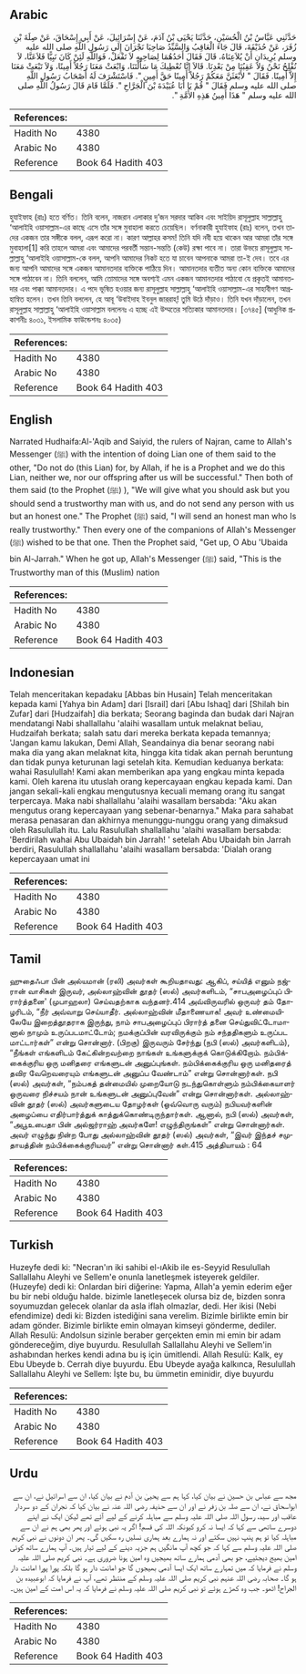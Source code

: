 ## Arabic


<div dir="rtl" lang="ar" style={{fontSize:'larger',backgroundColor:'#f8f9fa',padding:20}}>
حَدَّثَنِي عَبَّاسُ بْنُ الْحُسَيْنِ، حَدَّثَنَا يَحْيَى بْنُ آدَمَ، عَنْ إِسْرَائِيلَ، عَنْ أَبِي إِسْحَاقَ، عَنْ صِلَةَ بْنِ زُفَرَ، عَنْ حُذَيْفَةَ، قَالَ جَاءَ الْعَاقِبُ وَالسَّيِّدُ صَاحِبَا نَجْرَانَ إِلَى رَسُولِ اللَّهِ صلى الله عليه وسلم يُرِيدَانِ أَنْ يُلاَعِنَاهُ، قَالَ فَقَالَ أَحَدُهُمَا لِصَاحِبِهِ لاَ تَفْعَلْ، فَوَاللَّهِ لَئِنْ كَانَ نَبِيًّا فَلاَعَنَّا، لاَ نُفْلِحُ نَحْنُ وَلاَ عَقِبُنَا مِنْ بَعْدِنَا‏.‏ قَالاَ إِنَّا نُعْطِيكَ مَا سَأَلْتَنَا، وَابْعَثْ مَعَنَا رَجُلاً أَمِينًا، وَلاَ تَبْعَثْ مَعَنَا إِلاَّ أَمِينًا‏.‏ فَقَالَ ‏"‏ لأَبْعَثَنَّ مَعَكُمْ رَجُلاً أَمِينًا حَقَّ أَمِينٍ ‏"‏‏.‏ فَاسْتَشْرَفَ لَهُ أَصْحَابُ رَسُولِ اللَّهِ صلى الله عليه وسلم فَقَالَ ‏"‏ قُمْ يَا أَبَا عُبَيْدَةَ بْنَ الْجَرَّاحِ ‏"‏‏.‏ فَلَمَّا قَامَ قَالَ رَسُولُ اللَّهِ صلى الله عليه وسلم ‏"‏ هَذَا أَمِينُ هَذِهِ الأُمَّةِ ‏"‏‏.‏
</div>
<div style={{backgroundColor:'#f8f9fa',padding:20, marginBottom: 10}}><table> <thead> <tr> <th>References:</th> <th></th> </tr> </thead> <tbody><tr><td>Hadith No</td><td>4380</td></tr><tr><td>Arabic No</td><td>4380</td></tr><tr><td>Reference</td><td>Book 64 Hadith 403</td></tr></tbody></table></div>

## Bengali


<div dir="ltr" lang="bn" style={{fontSize:'larger',backgroundColor:'#f8f9fa',padding:20}}>
হুযাইফাহ (রাঃ) হতে বর্ণিত। তিনি বলেন, নাজরান এলাকার দু’জন সরদার আকিব এবং সাইয়িদ রাসূলুল্লাহ সাল্লাল্লাহু ‘আলাইহি ওয়াসাল্লাম-এর কাছে এসে তাঁর সঙ্গে মুবাহালা করতে চেয়েছিল। বর্ণনাকারী হুযাইফাহ (রাঃ) বলেন, তখন তাদের একজন তার সঙ্গীকে বলল, এরূপ করো না। কারণ আল্লাহর কসম! তিনি যদি নবী হয়ে থাকেন আর আমরা তাঁর সঙ্গে মুবাহালা[1] করি তাহলে আমরা এবং আমাদের পরবর্তী সন্তান-সন্ততি (কেউ) রক্ষা পাবে না। তারা উভয়ে রাসূলুল্লাহ সাল্লাল্লাহু ‘আলাইহি ওয়াসাল্লাম-কে বলল, আপনি আমাদের নিকট হতে যা চাবেন আপনাকে আমরা তা-ই দেব। তবে এর জন্য আপনি আমাদের সঙ্গে একজন আমানতদার ব্যক্তিকে পাঠিয়ে দিন। আমানতদার ব্যতীত অন্য কোন ব্যক্তিকে আমাদের সঙ্গে পাঠাবেন না। তিনি বললেন, আমি তোমাদের সঙ্গে অবশ্যই এমন একজন আমানতদার পাঠাবো যে প্রকৃতই আমানতদার এবং পাক্কা আমানতদার। এ পদে ভূষিত হওয়ার জন্য রাসূলুল্লাহ সাল্লাল্লাহু ‘আলাইহি ওয়াসাল্লাম-এর সাহাবীগণ আগ্রহান্বিত হলেন। তখন তিনি বললেন, হে আবূ ‘উবাইদাহ ইবনুল জাররাহ্! তুমি উঠে দাঁড়াও। তিনি যখন দাঁড়ালেন, তখন রাসূলুল্লাহ সাল্লাল্লাহু ‘আলাইহি ওয়াসাল্লাম বললেনঃ এ হচ্ছে এই উম্মতের সত্যিকার আমানতদার। [৩৭৪৫] (আধুনিক প্রকাশনীঃ ৪০৩১, ইসলামিক ফাউন্ডেশনঃ ৪০৩৫)
</div>
<div style={{backgroundColor:'#f8f9fa',padding:20, marginBottom: 10}}><table> <thead> <tr> <th>References:</th> <th></th> </tr> </thead> <tbody><tr><td>Hadith No</td><td>4380</td></tr><tr><td>Arabic No</td><td>4380</td></tr><tr><td>Reference</td><td>Book 64 Hadith 403</td></tr></tbody></table></div>

## English


<div dir="ltr" lang="en" style={{fontSize:'larger',backgroundColor:'#f8f9fa',padding:20}}>
Narrated Hudhaifa:Al-'Aqib and Saiyid, the rulers of Najran, came to Allah's Messenger (ﷺ) with the intention of doing Lian one of them said to the other, "Do not do (this Lian) for, by Allah, if he is a Prophet and we do this Lian, neither we, nor our offspring after us will be successful." Then both of them said (to the Prophet (ﷺ) ), "We will give what you should ask but you should send a trustworthy man with us, and do not send any person with us but an honest one." The Prophet (ﷺ) said, "I will send an honest man who Is really trustworthy." Then every one of the companions of Allah's Messenger (ﷺ) wished to be that one. Then the Prophet said, "Get up, O Abu 'Ubaida bin Al-Jarrah." When he got up, Allah's Messenger (ﷺ) said, "This is the Trustworthy man of this (Muslim) nation
</div>
<div style={{backgroundColor:'#f8f9fa',padding:20, marginBottom: 10}}><table> <thead> <tr> <th>References:</th> <th></th> </tr> </thead> <tbody><tr><td>Hadith No</td><td>4380</td></tr><tr><td>Arabic No</td><td>4380</td></tr><tr><td>Reference</td><td>Book 64 Hadith 403</td></tr></tbody></table></div>

## Indonesian


<div dir="ltr" lang="id" style={{fontSize:'larger',backgroundColor:'#f8f9fa',padding:20}}>
Telah menceritakan kepadaku [Abbas bin Husain] Telah menceritakan kepada kami [Yahya bin Adam] dari [Israil] dari [Abu Ishaq] dari [Shilah bin Zufar] dari [Hudzaifah] dia berkata; Seorang baginda dan budak dari Najran mendatangi Nabi shallallahu 'alaihi wasallam untuk melaknat beliau, Hudzaifah berkata; salah satu dari mereka berkata kepada temannya; 'Jangan kamu lakukan, Demi Allah, Seandainya dia benar seorang nabi maka dia yang akan melaknat kita, hingga kita tidak akan pernah beruntung dan tidak punya keturunan lagi setelah kita. Kemudian keduanya berkata: wahai Rasulullah! Kami akan memberikan apa yang engkau minta kepada kami. Oleh karena itu utuslah orang kepercayaan engkau kepada kami. Dan jangan sekali-kali engkau mengutusnya kecuali memang orang itu sangat terpercaya. Maka nabi shallallahu 'alaihi wasallam bersabda: "Aku akan mengutus orang kepercayaan yang sebenar-benarnya." Maka para sahabat merasa penasaran dan akhirnya menunggu-nunggu orang yang dimaksud oleh Rasulullah itu. Lalu Rasulullah shallallahu 'alaihi wasallam bersabda: 'Berdirilah wahai Abu Ubaidah bin Jarrah! ' setelah Abu Ubaidah bin Jarrah berdiri, Rasulullah shallallahu 'alaihi wasallam bersabda: 'Dialah orang kepercayaan umat ini
</div>
<div style={{backgroundColor:'#f8f9fa',padding:20, marginBottom: 10}}><table> <thead> <tr> <th>References:</th> <th></th> </tr> </thead> <tbody><tr><td>Hadith No</td><td>4380</td></tr><tr><td>Arabic No</td><td>4380</td></tr><tr><td>Reference</td><td>Book 64 Hadith 403</td></tr></tbody></table></div>

## Tamil


<div dir="ltr" lang="ta" style={{fontSize:'larger',backgroundColor:'#f8f9fa',padding:20}}>
ஹுதைஃபா பின் அல்யமான் (ரலி) அவர்கள் கூறியதாவது: ஆகிப், சய்யித் எனும் நஜ்ரான் வாசிகள் இருவர், அல்லாஹ்வின் தூதர் (ஸல்) அவர்களிடம், “சாபஅழைப்புப் பிரார்த்தனை' (முபாஹலா) செய்வதற்காக வந்தனர்.414 அவ்விருவரில் ஒருவர் தம் தோழரிடம், “நீர் அவ்வாறு செய்யாதீர். அல்லாஹ்வின் மீதாணையாக! அவர் உண்மையிலேயே இறைத்தூதராக இருந்து, நாம் சாபஅழைப்புப் பிரார்த் தனை செய்துவிட்டோமானால் நாமும் உருப்படமாட்டோம்; நமக்குப்பின் வரவிருக்கும் நம் சந்ததிகளும் உருப்பட மாட்டார்கள்” என்று சொன்னார். (பிறகு) இருவரும் சேர்ந்து (நபி (ஸல்) அவர்களிடம்), “நீங்கள் எங்களிடம் கேட்கின்றவற்றை நாங்கள் உங்களுக்குக் கொடுக்கிறோம். நம்பிக்கைக்குரிய ஒரு மனிதரை எங்களுடன் அனுப்புங்கள். நம்பிக்கைக்குரிய ஒரு மனிதரைத் தவிர வேறெவரையும் எங்களுடன் அனுப்ப வேண்டாம்” என்று சொன்னார்கள். நபி (ஸல்) அவர்கள், “நம்பகத் தன்மையில் முறையோடு நடந்துகொள்ளும் நம்பிக்கையாளர் ஒருவரை நிச்சயம் நான் உங்களுடன் அனுப்புவேன்” என்று சொன்னார்கள். அல்லாஹ்வின் தூதர் (ஸல்) அவர்களுடைய தோழர்கள் (ஒவ்வொரு வரும்) நபியவர்களின் அழைப்பை எதிர்பார்த்துக் காத்துக்கொண்டிருந்தார்கள். ஆனால், நபி (ஸல்) அவர்கள், “அபூஉபைதா பின் அல்ஜர்ராஹ் அவர்களே! எழுந்திருங்கள்” என்று சொன்னார்கள். அவர் எழுந்து நின்ற போது அல்லாஹ்வின் தூதர் (ஸல்) அவர்கள், “இவர் இந்தச் சமுதாயத்தின் நம்பிக்கைக்குரியவர்” என்று சொன்னார் கள்.415 அத்தியாயம் : 64
</div>
<div style={{backgroundColor:'#f8f9fa',padding:20, marginBottom: 10}}><table> <thead> <tr> <th>References:</th> <th></th> </tr> </thead> <tbody><tr><td>Hadith No</td><td>4380</td></tr><tr><td>Arabic No</td><td>4380</td></tr><tr><td>Reference</td><td>Book 64 Hadith 403</td></tr></tbody></table></div>

## Turkish


<div dir="ltr" lang="tr" style={{fontSize:'larger',backgroundColor:'#f8f9fa',padding:20}}>
Huzeyfe dedi ki: "Necran'ın iki sahibi el-ıAkib ile es-Seyyid Resulullah Sallallahu Aleyhi ve Sellem'e onunla lanetleşmek isteyerek geldiler. (Huzeyfe) dedi ki: Onlardan biri diğerine: Yapma, Allah'a yemin ederim eğer bu bir nebi olduğu halde. bizimle lanetleşecek olursa biz de, bizden sonra soyumuzdan gelecek olanlar da asla iflah olmazlar, dedi. Her ikisi (Nebi efendimize) dedi ki: Bizden istediğini sana verelim. Bizimle birlikte emin bir adam gönder. Bizimle birlikte emin olmayan kimseyi gönderme, dediler. Allah Resulü: Andolsun sizinle beraber gerçekten emin mi emin bir adam göndereceğim, diye buyurdu. Resulullah Sallallahu Aleyhi ve Sellem'in ashabından herkes kendi adına bu iş için ümitlendi. Allah Resulü: Kalk, ey Ebu Ubeyde b. Cerrah diye buyurdu. Ebu Ubeyde ayağa kalkınca, Resulullah Sallallahu Aleyhi ve Sellem: İşte bu, bu ümmetin eminidir, diye buyurdu
</div>
<div style={{backgroundColor:'#f8f9fa',padding:20, marginBottom: 10}}><table> <thead> <tr> <th>References:</th> <th></th> </tr> </thead> <tbody><tr><td>Hadith No</td><td>4380</td></tr><tr><td>Arabic No</td><td>4380</td></tr><tr><td>Reference</td><td>Book 64 Hadith 403</td></tr></tbody></table></div>

## Urdu


<div dir="rtl" lang="ur" style={{fontSize:'larger',backgroundColor:'#f8f9fa',padding:20}}>
مجھ سے عباس بن حسین نے بیان کیا، کہا ہم سے یحییٰ بن آدم نے بیان کیا، ان سے اسرائیل نے، ان سے ابواسحاق نے، ان سے صلہ بن زفر نے اور ان سے حذیفہ رضی اللہ عنہ نے بیان کیا کہ نجران کے دو سردار عاقب اور سید، رسول اللہ صلی اللہ علیہ وسلم سے مباہلہ کرنے کے لیے آئے تھے لیکن ایک نے اپنے دوسرے ساتھی سے کہا کہ ایسا نہ کرو کیونکہ اللہ کی قسم! اگر یہ نبی ہوئے اور پھر بھی ہم نے ان سے مباہلہ کیا تو ہم پنپ نہیں سکتے اور نہ ہمارے بعد ہماری نسلیں رہ سکیں گی۔ پھر ان دونوں نے نبی کریم صلی اللہ علیہ وسلم سے کہا کہ جو کچھ آپ مانگیں ہم جزیہ دینے کے لیے تیار ہیں۔ آپ ہمارے ساتھ کوئی امین بھیج دیجئیے، جو بھی آدمی ہمارے ساتھ بھیجیں وہ امین ہونا ضروری ہے۔ نبی کریم صلی اللہ علیہ وسلم نے فرمایا کہ میں تمہارے ساتھ ایک ایسا آدمی بھیجوں گا جو امانت دار ہو گا بلکہ پورا پورا امانت دار ہو گا۔ صحابہ رضی اللہ عنہم نبی کریم صلی اللہ علیہ وسلم کے منتظر تھے، آپ نے فرمایا کہ ابوعبیدہ بن الجراح! اٹھو۔ جب وہ کھڑے ہوئے تو نبی کریم صلی اللہ علیہ وسلم نے فرمایا کہ یہ اس امت کے امین ہیں۔
</div>
<div style={{backgroundColor:'#f8f9fa',padding:20, marginBottom: 10}}><table> <thead> <tr> <th>References:</th> <th></th> </tr> </thead> <tbody><tr><td>Hadith No</td><td>4380</td></tr><tr><td>Arabic No</td><td>4380</td></tr><tr><td>Reference</td><td>Book 64 Hadith 403</td></tr></tbody></table></div>